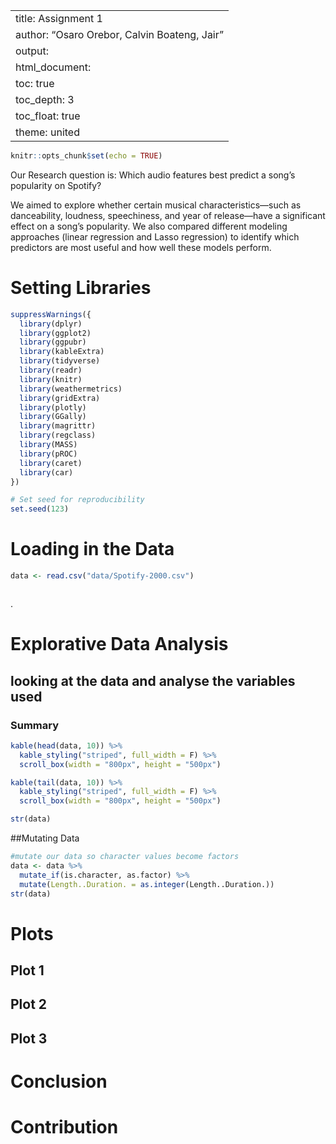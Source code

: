 
---
title: Assignment 1
author: "Osaro Orebor, Calvin Boateng, Jair"
output:
  html_document:
    toc: true
    toc_depth: 3
    toc_float: true
    theme: united
---


```r
knitr::opts_chunk$set(echo = TRUE)
```

Our Research question is: Which audio features best predict a song’s popularity on Spotify?

We aimed to explore whether certain musical characteristics—such as danceability, loudness, speechiness, and year of release—have a significant effect on a song's popularity. We also compared different modeling approaches (linear regression and Lasso regression) to identify which predictors are most useful and how well these models perform.


# Setting Libraries

```r
suppressWarnings({
  library(dplyr)
  library(ggplot2)
  library(ggpubr)
  library(kableExtra)
  library(tidyverse)
  library(readr)
  library(knitr)
  library(weathermetrics)
  library(gridExtra)
  library(plotly)
  library(GGally)
  library(magrittr)
  library(regclass)
  library(MASS)
  library(pROC)
  library(caret)
  library(car)
})
```

```r
# Set seed for reproducibility
set.seed(123)

```
# Loading in the Data


```r
data <- read.csv("data/Spotify-2000.csv")



```
.

# Explorative Data Analysis 

## looking at the data and analyse the variables used


### Summary
```r
kable(head(data, 10)) %>% 
  kable_styling("striped", full_width = F) %>% 
  scroll_box(width = "800px", height = "500px")

kable(tail(data, 10)) %>% 
  kable_styling("striped", full_width = F) %>% 
  scroll_box(width = "800px", height = "500px")

str(data)
```

##Mutating Data

``` r
#mutate our data so character values become factors
data <- data %>%
  mutate_if(is.character, as.factor) %>%
  mutate(Length..Duration. = as.integer(Length..Duration.))
str(data)
```

# Plots

## Plot 1

## Plot 2

## Plot 3 

# Conclusion

# Contribution
